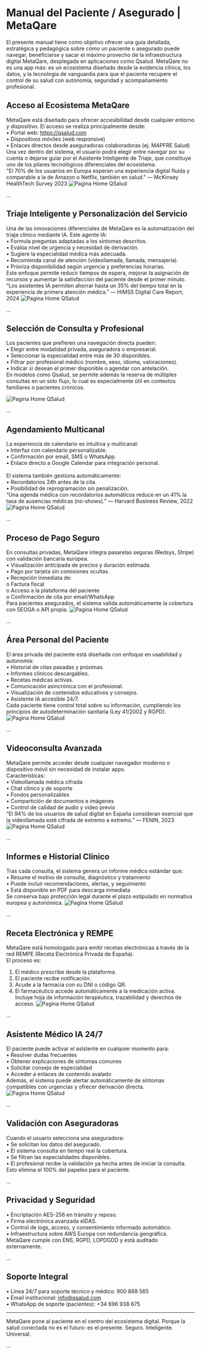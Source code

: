 # Manual del Paciente / Asegurado | MetaQare

El presente manual tiene como objetivo ofrecer una guía detallada, estratégica y pedagógica sobre cómo un paciente o asegurado puede navegar, beneficiarse y sacar el máximo provecho de la infraestructura digital MetaQare, desplegada en aplicaciones como Qsalud. MetaQare no es una app más: es un ecosistema diseñado desde la evidencia clínica, los datos, y la tecnología de vanguardia para que el paciente recupere el control de su salud con autonomía, seguridad y acompañamiento profesional.

## Acceso al Ecosistema MetaQare

MetaQare está diseñado para ofrecer accesibilidad desde cualquier entorno y dispositivo. El acceso se realiza principalmente desde:</br>
•	Portal web: https://qsalud.com<br />
•	Dispositivos móviles (web responsive)<br />
•	Enlaces directos desde aseguradoras colaboradoras (ej. MAPFRE Salud)<br />
Una vez dentro del sistema, el usuario podrá elegir entre navegar por su cuenta o dejarse guiar por el Asistente Inteligente de Triaje, que constituye uno de los pilares tecnológicos diferenciales del ecosistema.<br />
"El 70% de los usuarios en Europa esperan una experiencia digital fluida y comparable a la de Amazon o Netflix, también en salud." — McKinsey HealthTech Survey 2023
![Pagina Home QSalud](assets/home-qsalud.png)

...

## Triaje Inteligente y Personalización del Servicio

Una de las innovaciones diferenciales de MetaQare es la automatización del triaje clínico mediante IA. Este agente IA:</br>
•	Formula preguntas adaptadas a los síntomas descritos.<br />
•	Evalúa nivel de urgencia y necesidad de derivación.<br />
•	Sugiere la especialidad médica más adecuada.<br />
•	Recomienda canal de atención (videollamada, llamada, mensajería).<br />
•	Prioriza disponibilidad según urgencia y preferencias horarias.<br />
Este enfoque permite reducir tiempos de espera, mejorar la asignación de recursos y aumentar la satisfacción del paciente desde el primer minuto.<br />
“Los asistentes IA permiten ahorrar hasta un 35% del tiempo total en la experiencia de primera atención médica.” — HIMSS Digital Care Report, 2024
![Pagina Home QSalud](assets/asistente-triaje.png)
 
...

## Selección de Consulta y Profesional

Los pacientes que prefieren una navegación directa pueden:<br />
•	Elegir entre modalidad privada, aseguradora o empresarial.<br />
•	Seleccionar la especialidad entre más de 30 disponibles.<br />
•	Filtrar por profesional médico (nombre, sexo, idioma, valoraciones).<br />
•	Indicar si desean el primer disponible o agendar con antelación.<br />
En modelos como Qsalud, se permite además la reserva de múltiples consultas en un solo flujo, lo cual es especialmente útil en contextos familiares o pacientes crónicos.

![Pagina Home QSalud](assets/seleccion-especialidad.png)

...

## Agendamiento Multicanal

La experiencia de calendario es intuitiva y multicanal:<br />
•	Interfaz con calendario personalizable.<br />
•	Confirmación por email, SMS o WhatsApp.<br />
•	Enlace directo a Google Calendar para integración personal.<br /><br />
El sistema también gestiona automáticamente:<br />
•	Recordatorios 24h antes de la cita.<br />
•	Posibilidad de reprogramación sin penalización.<br />
“Una agenda médica con recordatorios automáticos reduce en un 41% la tasa de ausencias médicas (no-shows).” — Harvard Business Review, 2022
![Pagina Home QSalud](assets/calendario-citas.png)

...

## Proceso de Pago Seguro

En consultas privadas, MetaQare integra pasarelas seguras (Redsys, Stripe) con validación bancaria europea.<br />
•	Visualización anticipada de precios y duración estimada.<br />
•	Pago por tarjeta sin comisiones ocultas.<br />
•	Recepción inmediata de:<br />
o	Factura fiscal<br />
o	Acceso a la plataforma del paciente<br />
o	Confirmación de cita por email/WhatsApp<br />
Para pacientes asegurados, el sistema valida automáticamente la cobertura con SEOGA o API propia.
![Pagina Home QSalud](assets/pago-consulta.png)

...

## Área Personal del Paciente

El área privada del paciente está diseñada con enfoque en usabilidad y autonomía:<br />
•	Historial de citas pasadas y próximas.<br />
•	Informes clínicos descargables.<br />
•	Recetas médicas activas.<br />
•	Comunicación asincrónica con el profesional.<br />
•	Visualización de contenidos educativos y consejos.<br />
•	Asistente IA accesible 24/7.<br />
Cada paciente tiene control total sobre su información, cumpliendo los principios de autodeterminación sanitaria (Ley 41/2002 y RGPD).
![Pagina Home QSalud](assets/area-paciente.png)

...

## Videoconsulta Avanzada

MetaQare permite acceder desde cualquier navegador moderno o dispositivo móvil sin necesidad de instalar apps.<br />
Características:<br />
•	Videollamada médica cifrada<br />
•	Chat clínico y de soporte<br />
•	Fondos personalizables<br />
•	Compartición de documentos e imágenes<br />
•	Control de calidad de audio y video previo<br />
“El 94% de los usuarios de salud digital en España consideran esencial que la videollamada esté cifrada de extremo a extremo.” — FENIN, 2023
![Pagina Home QSalud](assets/videoconsulta-activa.png)

...

## Informes e Historial Clínico

Tras cada consulta, el sistema genera un informe médico estándar que:<br />
•	Resume el motivo de consulta, diagnóstico y tratamiento<br />
•	Puede incluir recomendaciones, alertas, y seguimiento<br />
•	Está disponible en PDF para descarga inmediata<br />
Se conserva bajo protección legal durante el plazo estipulado en normativa europea y autonómica.
![Pagina Home QSalud](assets/informe-medico.png)

...

## Receta Electrónica y REMPE

MetaQare está homologado para emitir recetas electrónicas a través de la red REMPE (Receta Electrónica Privada de España).<br />
El proceso es:<br />
1.	El médico prescribe desde la plataforma.<br />
2.	El paciente recibe notificación.<br />
3.	Acude a la farmacia con su DNI o código QR.<br />
4.	El farmacéutico accede automáticamente a la medicación activa.<br />
Incluye hoja de información terapéutica, trazabilidad y derechos de acceso.
![Pagina Home QSalud](assets/receta-rempe.png)

...

## Asistente Médico IA 24/7

El paciente puede activar el asistente en cualquier momento para:<br />
•	Resolver dudas frecuentes<br />
•	Obtener explicaciones de síntomas comunes<br />
•	Solicitar consejo de especialidad<br />
•	Acceder a enlaces de contenido avalado<br />
Además, el sistema puede alertar automáticamente de síntomas compatibles con urgencias y ofrecer derivación directa.
![Pagina Home QSalud](assets/asistente-sintomas.png)

...

## Validación con Aseguradoras

Cuando el usuario selecciona una aseguradora:<br />
•	Se solicitan los datos del asegurado.<br />
•	El sistema consulta en tiempo real la cobertura.<br />
•	Se filtran las especialidades disponibles.<br />
•	El profesional recibe la validación ya hecha antes de iniciar la consulta.<br />
Esto elimina el 100% del papeleo para el paciente.

...

## Privacidad y Seguridad

•	Encriptación AES-256 en tránsito y reposo.<br />
•	Firma electrónica avanzada eIDAS.<br />
•	Control de logs, acceso, y consentimiento informado automático.<br />
•	Infraestructura sobre AWS Europa con redundancia geográfica.<br />
MetaQare cumple con ENS, RGPD, LOPDGDD y está auditado externamente.

...

## Soporte Integral

•	Línea 24/7 para soporte técnico y médico: 900 868 565<br />
•	Email institucional: info@qsalud.com<br />
•	WhatsApp de soporte (pacientes): +34 696 938 675<br />
________________________________________
MetaQare pone al paciente en el centro del ecosistema digital. Porque la salud conectada no es el futuro: es el presente. Seguro. Inteligente. Universal.

...
